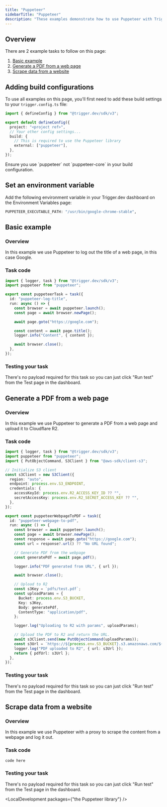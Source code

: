 ```yaml
---
title: "Puppeteer"
sidebarTitle: "Puppeteer"
description: "These examples demonstrate how to use Puppeteer with Trigger.dev."
---
```



## Overview

There are 2 example tasks to follow on this page:

1. [Basic example](/examples/puppeteer#basic-example)
2. [Generate a PDF from a web page](/examples/puppeteer#generate-a-pdf-from-a-web-page)
3. [Scrape data from a website](/examples/puppeteer#scrape-data-from-a-website)

<ScrapingWarning />

## Adding build configurations

To use all examples on this page, you'll first need to add these build settings to your `trigger.config.ts` file:

```ts trigger.config.ts
import { defineConfig } from "@trigger.dev/sdk/v3";

export default defineConfig({
  project: "<project ref>",
  // Your other config settings...
  build: {
    // This is required to use the Puppeteer library
    external: ["puppeteer"],
  },
});
```

<Note>
  Ensure you use `puppeteer` not `puppeteer-core` in your build configuration.
</Note>

## Set an environment variable

Add the following environment variable in your Trigger.dev dashboard on the Environment Variables page:

```bash
PUPPETEER_EXECUTABLE_PATH: "/usr/bin/google-chrome-stable",
```

## Basic example

### Overview

In this example we use Puppeteer to log out the title of a web page, in this case Google.

### Task code

```ts trigger/puppeteer-basic-example.ts
import { logger, task } from "@trigger.dev/sdk/v3";
import puppeteer from "puppeteer";

export const puppeteerTask = task({
  id: "puppeteer-log-title",
  run: async () => {
    const browser = await puppeteer.launch();
    const page = await browser.newPage();

    await page.goto("https://google.com");

    const content = await page.title();
    logger.info("Content", { content });

    await browser.close();
  },
});
```

### Testing your task

There's no payload required for this task so you can just click "Run test" from the Test page in the dashboard.

## Generate a PDF from a web page

### Overview

In this example we use Puppeteer to generate a PDF from a web page and upload it to Cloudflare R2.

### Task code

```ts trigger/puppeteer-generate-pdf.ts
import { logger, task } from "@trigger.dev/sdk/v3";
import puppeteer from "puppeteer";
import { PutObjectCommand, S3Client } from "@aws-sdk/client-s3";

// Initialize S3 client
const s3Client = new S3Client({
  region: "auto",
  endpoint: process.env.S3_ENDPOINT,
  credentials: {
    accessKeyId: process.env.R2_ACCESS_KEY_ID ?? "",
    secretAccessKey: process.env.R2_SECRET_ACCESS_KEY ?? "",
  },
});

export const puppeteerWebpageToPDF = task({
  id: "puppeteer-webpage-to-pdf",
  run: async () => {
    const browser = await puppeteer.launch();
    const page = await browser.newPage();
    const response = await page.goto("https://google.com");
    const url = response?.url() ?? "No URL found";

    // Generate PDF from the webpage
    const generatePdf = await page.pdf();

    logger.info("PDF generated from URL", { url });

    await browser.close();

    // Upload to R2
    const s3Key = `pdfs/test.pdf`;
    const uploadParams = {
      Bucket: process.env.S3_BUCKET,
      Key: s3Key,
      Body: generatePdf,
      ContentType: "application/pdf",
    };

    logger.log("Uploading to R2 with params", uploadParams);

    // Upload the PDF to R2 and return the URL.
    await s3Client.send(new PutObjectCommand(uploadParams));
    const s3Url = `https://${process.env.S3_BUCKET}.s3.amazonaws.com/${s3Key}`;
    logger.log("PDF uploaded to R2", { url: s3Url });
    return { pdfUrl: s3Url };
  },
});

```

### Testing your task

There's no payload required for this task so you can just click "Run test" from the Test page in the dashboard.

## Scrape data from a website

### Overview

In this example we use Puppeteer with a proxy to scrape the content from a webpage and log it out.

<ScrapingWarning />

### Task code

```ts trigger/scrape-website.ts
code here
```

### Testing your task

There's no payload required for this task so you can just click "Run test" from the Test page in the dashboard.

<LocalDevelopment packages={"the Puppeteer library"} />